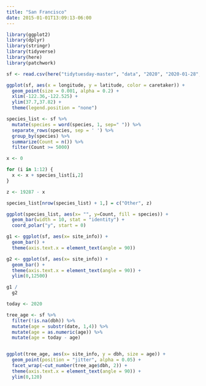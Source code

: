 ```yaml
---
title: "San Francisco"
date: 2015-01-01T13:09:13-06:00
---
```


```r
library(ggplot2)
library(dplyr)
library(stringr)
library(tidyverse)
library(here)
library(patchwork)
```

```r
sf <- read.csv(here("tidytuesday-master", "data", "2020", "2020-01-28", "sf_trees.csv"))
```

```r
ggplot(sf, aes(x = longitude, y = latitude, color = caretaker)) +
  geom_point(size = 0.001, alpha = 0.2) +
  xlim(-122.36,-122.525) + 
  ylim(37.7,37.82) +
  theme(legend.position = "none")
```

```r

species_list <- sf %>%
  mutate(species = word(species, 1, sep=" ")) %>%
  separate_rows(species, sep = ' ') %>%
  group_by(species) %>%
  summarize(Count = n()) %>%
  filter(Count >= 5000)

x <- 0

for (i in 1:12) {
  x <- x + species_list[i,2]
}

z <- 19287 - x

species_list[nrow(species_list) + 1,] = c("Other", z)

ggplot(species_list, aes(x= "", y=Count, fill = species)) +
  geom_bar(width = 10, stat = "identity") +
  coord_polar("y", start = 0)   

```

```r
g1 <- ggplot(sf, aes(x= site_info)) +
  geom_bar() +
  theme(axis.text.x = element_text(angle = 90))

g2 <- ggplot(sf, aes(x= site_info)) +
  geom_bar() +
  theme(axis.text.x = element_text(angle = 90)) + 
  ylim(0,12500)

g1 /
  g2

```

```r
today <- 2020

tree_age <- sf %>%
  filter(!is.na(dbh)) %>%
  mutate(age = substr(date, 1,4)) %>%
  mutate(age = as.numeric(age)) %>%
  mutate(age = today - age) 


ggplot(tree_age, aes(x= site_info, y = dbh, size = age)) +
  geom_point(position = "jitter", alpha = 0.05) +
  facet_wrap(~cut_number(tree_age$dbh, 2)) +
  theme(axis.text.x = element_text(angle = 90)) +
  ylim(0,120)  



```

